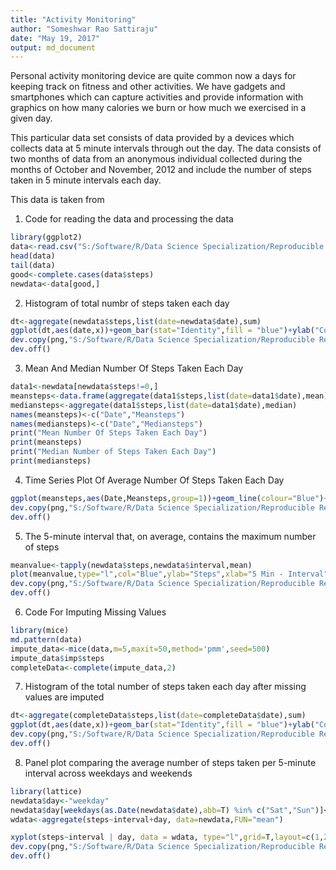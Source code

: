 ---
title: "Activity Monitoring"
author: "Someshwar Rao Sattiraju"
date: "May 19, 2017"
output: md_document
---

Personal activity monitoring device are quite common now a days for keeping track on fitness and other activities. We have gadgets and smartphones which can capture activities and provide information with graphics on how many calories we burn or how much we exercised in a given day. 

This particular data set consists of data provided by a devices which collects data at 5 minute intervals through out the day. The data consists of two months of data from an anonymous individual collected during the months of October and November, 2012 and include the number of steps taken in 5 minute intervals each day.

This data is taken from 

1. Code for reading the data and processing the data
```{R Data Ready, echo = TRUE}
library(ggplot2)
data<-read.csv("S:/Software/R/Data Science Specialization/Reproducible Research/Week2/activity.csv")
head(data)
tail(data)
good<-complete.cases(data$steps)
newdata<-data[good,]
```


2. Histogram of total numbr of steps taken each day
```{R Histogram Total Steps Taken, echo=TRUE}
dt<-aggregate(newdata$steps,list(date=newdata$date),sum)
ggplot(dt,aes(date,x))+geom_bar(stat="Identity",fill = "blue")+ylab("Count")+xlab("Date")+ggtitle("Histogram of Total Number Of Steps Taken Each Day")+theme(axis.text.x=element_text(angle=90, hjust=1))
dev.copy(png,"S:/Software/R/Data Science Specialization/Reproducible Research/Week2/hist1.png")
dev.off()


```

3. Mean And Median Number Of Steps Taken Each Day
```{R Mean And Median Steps Take Each Day, echo = TRUE }
data1<-newdata[newdata$steps!=0,]
meansteps<-data.frame(aggregate(data1$steps,list(date=data1$date),mean))
mediansteps<-aggregate(data1$steps,list(date=data1$date),median)
names(meansteps)<-c("Date","Meansteps")
names(mediansteps)<-c("Date","Mediansteps")
print("Mean Number Of Steps Taken Each Day")
print(meansteps)
print("Median Number of Steps Taken Each Day")
print(mediansteps)
```

4. Time Series Plot Of Average Number Of Steps Taken Each Day
```{R Time Series Plot, echo = TRUE}

ggplot(meansteps,aes(Date,Meansteps,group=1))+geom_line(colour="Blue")+ylab("Steps")+xlab("Date")+ggtitle("Time Series Plot Of Mean Steps Taken Each Day")+theme(axis.text.x=element_text(angle=90, hjust=1))
dev.copy(png,"S:/Software/R/Data Science Specialization/Reproducible Research/Week2/timeseries.png")
dev.off()
```

5. The 5-minute interval that, on average, contains the maximum number of steps
```{R 5 Min Interval Where Maximum Steps are Taken, echo = TRUE}
meanvalue<-tapply(newdata$steps,newdata$interval,mean)
plot(meanvalue,type="l",col="Blue",ylab="Steps",xlab="5 Min - Interval", main= " Plot Of Maximum Steps Taken At 5 Min Interval On Average ")
dev.copy(png,"S:/Software/R/Data Science Specialization/Reproducible Research/Week2/tsfive.png")
dev.off()
```

6. Code For Imputing Missing Values
```{R Code For Missing Values, echo=TRUE}
library(mice)
md.pattern(data)
impute_data<-mice(data,m=5,maxit=50,method='pmm',seed=500)
impute_data$imp$steps
completeData<-complete(impute_data,2)
```

7. Histogram of the total number of steps taken each day after missing values are imputed
```{R Code For Histogram,echo=TRUE}
dt<-aggregate(completeData$steps,list(date=completeData$date),sum)
ggplot(dt,aes(date,x))+geom_bar(stat="Identity",fill = "blue")+ylab("Count")+xlab("Date")+ggtitle("Histogram of Total Number Of Steps Taken Each Day")+theme(axis.text.x=element_text(angle=90, hjust=1))
dev.copy(png,"S:/Software/R/Data Science Specialization/Reproducible Research/Week2/hist2.png")
dev.off()
```

8. Panel plot comparing the average number of steps taken per 5-minute interval across weekdays and weekends
```{R Avg Number of steps taken per 5-minute interval across weekdays and weekends,echo=TRUE}
library(lattice)
newdata$day<-"weekday"
newdata$day[weekdays(as.Date(newdata$date),abb=T) %in% c("Sat","Sun")]<-"weekend"
wdata<-aggregate(steps~interval+day, data=newdata,FUN="mean")

xyplot(steps~interval | day, data = wdata, type="l",grid=T,layout=c(1,2), col="Blue",ylab="Number of Steps",xlab="5 Min - Interval", main= " Average 5 Min Activity Intervals For Weeday Vs Weekend")
dev.copy(png,"S:/Software/R/Data Science Specialization/Reproducible Research/Week2/weekendvsweekday.png")
dev.off()
```
